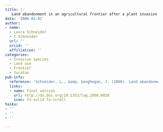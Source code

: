 ```yaml
---
title: |-
   Land abandonment in an agricultural frontier after a plant invasion: The case of bracken fern in southern Yucatán
date: '2006-01-01'
author:
- name:
  - Laura Schneider
  - C Schneider
  url: ''
  orcid: ''
  affiliation: ''
categories:
  - Invasive species
  - Land use
  - Frontier
  - Yucatan
pub-info:
  reference: 'Schneider, L., &amp; Geoghegan, J. (2006). Land abandonment in an agricultural frontier after a plant invasion: The case of bracken fern in southern Yucat&aacute;n, Mexico. <em>Agricultural and Resource Economics Review</em>, <em>35</em>(1), 167&ndash;177.'
  links:
  - name: Final version
    url: http://dx.doi.org/10.1353/lag.2006.0028
    icon: fa-solid fa-scroll
haiku:
- ''
- ''
- ''

---
```


